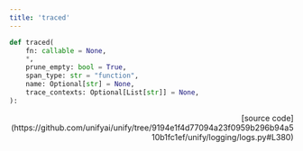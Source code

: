```yaml
---
title: 'traced'
---
```


```python
def traced(
    fn: callable = None,
    *,
    prune_empty: bool = True,
    span_type: str = "function",
    name: Optional[str] = None,
    trace_contexts: Optional[List[str]] = None,
):
```

<p align="right">[source code](https://github.com/unifyai/unify/tree/9194e1f4d77094a23f0959b296b94a510b1fc1ef/unify/logging/logs.py#L380)</p>

